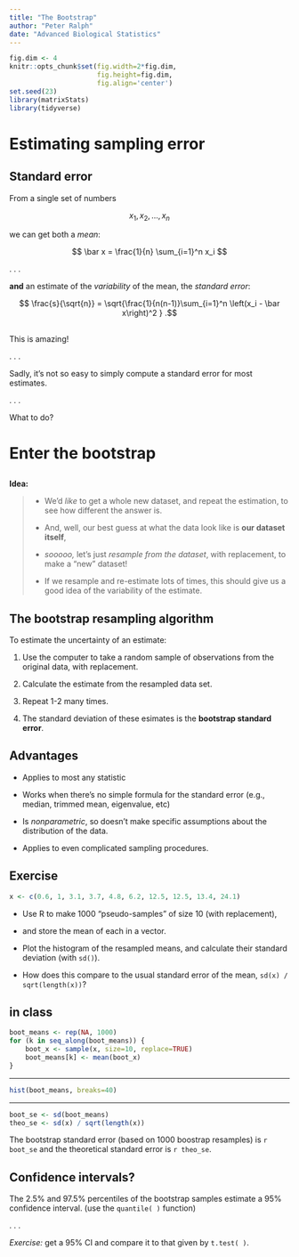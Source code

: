 ```yaml
---
title: "The Bootstrap"
author: "Peter Ralph"
date: "Advanced Biological Statistics"
---
```



```r
fig.dim <- 4
knitr::opts_chunk$set(fig.width=2*fig.dim,
                      fig.height=fig.dim,
                      fig.align='center')
set.seed(23)
library(matrixStats)
library(tidyverse)
```

# Estimating sampling error

## Standard error

From a single set of numbers

$$ x_1, x_2, \ldots, x_n $$

we can get both a *mean*:

$$ \bar x = \frac{1}{n} \sum_{i=1}^n x_i $$

. . .

**and** an estimate of the *variability* of the mean,
the *standard error*:

$$ \frac{s}{\sqrt{n}} = \sqrt{\frac{1}{n(n-1)}\sum_{i=1}^n \left(x_i - \bar x\right)^2 } .$$

##


This is amazing!

. . .

Sadly, it's not so easy to simply compute a standard error for most estimates.

. . .

What to do?


# Enter the bootstrap

## 

**Idea:**

> - We'd *like* to get a whole new dataset,
>     and repeat the estimation, to see how different the answer is.
> 
> - And, well, our best guess at what the data look like
>   is **our dataset itself**,
> 
> - *sooooo,* let's just *resample from the dataset*, with replacement,
>   to make a "new" dataset!
> 
> - If we resample and re-estimate lots of times,
>   this should give us a good idea of the variability of the estimate.


## The bootstrap resampling algorithm

To estimate the uncertainty of an estimate:

1. Use the computer to take a random sample of observations
   from the original data, with replacement.

2. Calculate the estimate from the resampled data set.

3. Repeat 1-2 many times.

4. The standard deviation of these esimates is the **bootstrap standard error**.


## Advantages

- Applies to most any statistic

- Works when there's no simple formula for the standard error
  (e.g., median, trimmed mean, eigenvalue, etc)

- Is *nonparametric*, so doesn't make specific assumptions about the distribution of the data.

- Applies to even complicated sampling procedures.


## Exercise

```r
x <- c(0.6, 1, 3.1, 3.7, 4.8, 6.2, 12.5, 12.5, 13.4, 24.1)
```

- Use R to make 1000 "pseudo-samples" of size 10 (with replacement),

- and store the mean of each in a vector.

- Plot the histogram of the resampled means,
  and calculate their standard deviation (with `sd()`).

- How does this compare to the usual standard error of the mean,
  `sd(x) / sqrt(length(x))`?


## in class

```r
boot_means <- rep(NA, 1000)
for (k in seq_along(boot_means)) {
    boot_x <- sample(x, size=10, replace=TRUE)
    boot_means[k] <- mean(boot_x)
}
```

-----------------

```r
hist(boot_means, breaks=40)
```

-----------------

```r
boot_se <- sd(boot_means)
theo_se <- sd(x) / sqrt(length(x))
```
The bootstrap standard error
(based on 1000 boostrap resamples)
is `r boot_se`
and the theoretical standard error is `r theo_se`.


## Confidence intervals?

The 2.5% and 97.5% percentiles of the bootstrap samples
estimate a 95% confidence interval.
(use the `quantile( )` function)

. . .

*Exercise:* get a 95% CI and compare it to that given by `t.test( )`.

